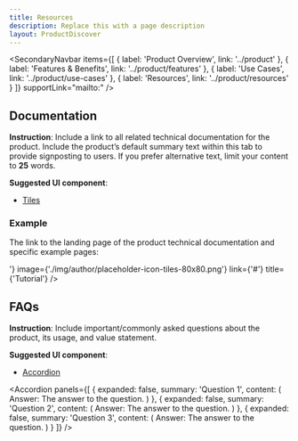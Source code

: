 ```yaml
---
title: Resources
description: Replace this with a page description
layout: ProductDiscover
---
```


<Hero
  description="A short description of what the product does"
  image="./img/author/placeholder-product-hero-feature-552x414.png"
  title="Product marketing content"
/>
<SecondaryNavbar
  items={[
    {
      label: 'Product Overview',
      link: '../product'
    },
    {
      label: 'Features & Benefits',
      link: '../product/features'
    },
    {
      label: 'Use Cases',
      link: '../product/use-cases'
    },
    {
      label: 'Resources',
      link: '../product/resources'
    }
  ]}
  supportLink="mailto:"
/>

## Documentation

**Instruction**: Include a link to all related technical documentation for the product.
Include the product’s default summary text within this tab to provide signposting to users.
If you prefer alternative text, limit your content to **25** words.

**Suggested UI component**:

- [Tiles](../components/tiles)

### Example

The link to the landing page of the product technical documentation and specific example pages:

<Tiles>
  <TileLink
    action={'Learn more'}
    description={'Plan and meet technical prerequisites'}
    image={'./img/author/placeholder-icon-tiles-80x80.png'}
    link={'#'}
    title={'Get started'}
  />
  <TileLink
    action={'Learn more'}
    description={'Learn how to onboard to <product_name>'}
    image={'./img/author/placeholder-icon-tiles-80x80.png'}
    link={'#'}
    title={'Tutorial'}
  />
  <TileLink
    action={'Learn more'}
    description={'Understand technical architecture and product workflow'}
    image={'./img/author/placeholder-icon-tiles-80x80.png'}
    link={'#'}
    title={'Technical overview'}
  />
  <TileLink
    action={'Learn more'}
    description={'Read the API documentation'}
    image={'./img/author/placeholder-icon-tiles-80x80.png'}
    link={'#'}
    title={'API reference'}
  />
</Tiles>

## FAQs

**Instruction**: Include important/commonly asked questions about the product, its usage, and value statement.

**Suggested UI component**:

- [Accordion](../components/accordion)

<Accordion
  panels={[
    {
      expanded: false,
      summary: 'Question 1',
      content: (
        <Feature variant="regular">
          <FeatureContent>
            <P1 component="span">Answer: </P1>The answer to the question.
          </FeatureContent>
        </Feature>
      )
    },
    {
      expanded: false,
      summary: 'Question 2',
      content: (
        <Feature variant="regular">
          <FeatureContent>
            <P1 component="span">Answer: </P1>The answer to the question.
          </FeatureContent>
        </Feature>
      )
    },
    {
      expanded: false,
      summary: 'Question 3',
      content: (
        <Feature variant="regular">
          <FeatureContent>
            <P1 component="span">Answer: </P1>The answer to the question.
          </FeatureContent>
        </Feature>
      )
    }
  ]}
/>
